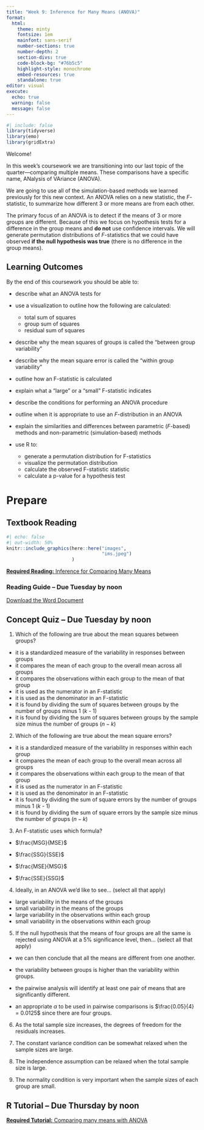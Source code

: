 ```yaml
---
title: "Week 9: Inference for Many Means (ANOVA)"
format: 
  html: 
    theme: minty
    fontsize: 1em
    mainfont: sans-serif
    number-sections: true
    number-depth: 2
    section-divs: true
    code-block-bg: "#76b5c5"
    highlight-style: monochrome
    embed-resources: true
    standalone: true
editor: visual
execute: 
  echo: true
  warning: false
  message: false
---
```


```r
#| include: false
library(tidyverse)
library(emo)
library(gridExtra)
```

Welcome!

In this week's coursework we are transitioning into our last topic of the quarter---comparing multiple means. These comparisons have a specific name, ANalysis of VAriance (ANOVA).

We are going to use all of the simulation-based methods we learned previously for this new context. An ANOVA relies on a new statistic, the $F$-statistic, to summarize how different 3 or more means are from each other.

The primary focus of an ANOVA is to detect if the means of 3 or more groups are different. Because of this we focus on hypothesis tests for a difference in the group means and **do not** use confidence intervals. We will generate permutation distributions of $F$-statistics that we could have observed **if the null hypothesis was true** (there is no difference in the group means).

## Learning Outcomes

By the end of this coursework you should be able to:

-   describe what an ANOVA tests for

-   use a visualization to outline how the following are calculated:

    -   total sum of squares
    -   group sum of squares
    -   residual sum of squares

-   describe why the mean squares of groups is called the "between group variability"

-   describe why the mean square error is called the "within group variability"

-   outline how an F-statistic is calculated

-   explain what a "large" or a "small" F-statistic indicates

-   describe the conditions for performing an ANOVA procedure

-   outline when it is appropriate to use an $F$-distribution in an ANOVA

-   explain the similarities and differences between parametric ($F$-based) methods and non-parametric (simulation-based) methods

-   use R to:

    -   generate a permutation distribution for F-statistics
    -   visualize the permutation distribution
    -   calculate the observed F-statistic statistic
    -   calculate a p-value for a hypothesis test

# Prepare

## Textbook Reading

::: column-margin
```r
#| echo: false
#| out-width: 50%
knitr::include_graphics(here::here("images", 
                                   "ims.jpeg")
                        )
```
:::

[**Required Reading:** Inference for Comparing Many Means](https://openintro-ims.netlify.app/inference-many-means.html)

### Reading Guide -- Due Tuesday by noon

[Download the Word Document](reading-guide/week9-reading.docx)

## Concept Quiz -- Due Tuesday by noon

1.  Which of the following are true about the mean squares between groups?

-   it is a standardized measure of the variability in responses between groups
-   it compares the mean of each group to the overall mean across all groups
-   it compares the observations within each group to the mean of that group
-   it is used as the numerator in an F-statistic
-   it is used as the denominator in an F-statistic
-   it is found by dividing the sum of squares between groups by the number of groups minus 1 ($k$ - 1)
-   it is found by dividing the sum of squares between groups by the sample size minus the number of groups ($n - k$)

2.  Which of the following are true about the mean square errors?

-   it is a standardized measure of the variability in responses within each group
-   it compares the mean of each group to the overall mean across all groups
-   it compares the observations within each group to the mean of that group
-   it is used as the numerator in an F-statistic
-   it is used as the denominator in an F-statistic
-   it is found by dividing the sum of square errors by the number of groups minus 1 ($k$ - 1)
-   it is found by dividing the sum of square errors by the sample size minus the number of groups ($n - k$)

3.  An F-statistic uses which formula?

-   $\frac{MSG}{MSE}$

-   $\frac{SSG}{SSE}$

-   $\frac{MSE}{MSG}$

-   $\frac{SSE}{SSG}$

4.  Ideally, in an ANOVA we'd like to see... (select all that apply)

-   large variability in the means of the groups
-   small variability in the means of the groups
-   large variability in the observations within each group
-   small variability in the observations within each group

5.  If the null hypothesis that the means of four groups are all the same is rejected using ANOVA at a 5% significance level, then... (select all that apply)

-   we can then conclude that all the means are different from one another.

-   the variability between groups is higher than the variability within groups.

-   the pairwise analysis will identify at least one pair of means that are significantly different.

-   an appropriate $\alpha$ to be used in pairwise comparisons is $\frac{0.05}{4} = 0.0125$ since there are four groups.

6.  As the total sample size increases, the degrees of freedom for the residuals increases.

7.  The constant variance condition can be somewhat relaxed when the sample sizes are large.

8.  The independence assumption can be relaxed when the total sample size is large.

9.  The normality condition is very important when the sample sizes of each group are small.

## R Tutorial -- Due Thursday by noon

[**Required Tutorial:** Comparing many means with ANOVA](https://openintro.shinyapps.io/ims-05-infer-08/)
